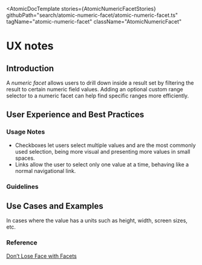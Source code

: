 
<Meta of={AtomicNumericFacetStories} />

<AtomicDocTemplate
  stories={AtomicNumericFacetStories}
  githubPath="search/atomic-numeric-facet/atomic-numeric-facet.ts"
  tagName="atomic-numeric-facet"
  className="AtomicNumericFacet"
>
# UX notes

## Introduction

A _numeric facet_ allows users to drill down inside a result set by filtering the result to certain numeric field values.
Adding an optional custom range selector to a numeric facet can help find specific ranges more efficiently.

## User Experience and Best Practices

### Usage Notes

* Checkboxes let users select multiple values and are the most commonly used selection, being more visual and presenting more values in small spaces.
* Links allow the user to select only one value at a time, behaving like a normal navigational link.

### Guidelines

## Use Cases and Examples

In cases where the value has a units such as height, width, screen sizes, etc.

### Reference

[Don’t Lose Face with Facets](https://source.coveo.com/2018/04/18/facets/)

</AtomicDocTemplate>
